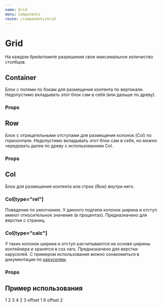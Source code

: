 ```yaml
---
name: Grid
menu: Components
route: /components/Grid
---
```





<TypoSelect />
<ThemeSelect />

# Grid
На каждом брейкпоинте разрешения свое максимальное количество столбцов.

## Container
Блок с полями по бокам для размещения контента по вертикали.
Недопустимо вкладывать этот блок сам в себя (или дальше по древу).

### Props
<Props of={Container} />

## Row
Блок с отрицательными отступами для размещения колонок (Col) по горизонтали. Недопустимо вкладывать этот блок сам в себя, но можно чередовать далее по древу с использованием Col.

### Props
<Props of={Row} />

## Col
Блок для размешения контента или строк (Row) внутри него.

### Col[type="rel"]
Поведение по умолчанию. У данного подтипа колонок ширина и отступ имеют относительное значение (в процентах).
Предназначено для верстки с страниц.

### Col[type="calc"]
У таких колонок ширина и отступ расчитываются на основе ширины контейнера и хранятся в css vars.
Предназначено для верстки каруселей. С примером использования можно ознакомиться в документации по [каруселям](/components/Carousel#пример).

### Props
<Props of={Col} />

## Пример использования

<Playground>
    <ThemeBackground>
        <Container>
            <Row>
                <Col size={1}>
                    <Filler style={{ marginBottom: '1rem' }}>1</Filler>
                </Col>
                <Col size={2}>
                    <Filler style={{ marginBottom: '1rem' }}>2</Filler>
                </Col>
                <Col size={3}>
                    <Filler style={{ marginBottom: '1rem' }}>3</Filler>
                </Col>
                <Col size={4}>
                    <Filler style={{ marginBottom: '1rem' }}>4</Filler>
                </Col>
                <Col size={2}>
                    <Filler style={{ marginBottom: '1rem' }}>2</Filler>
                </Col>
            </Row>
            <Row>
                <Col size={3} offset={1}>
                    <Filler style={{ marginBottom: '1rem' }}>3 offset 1</Filler>
                </Col>
                <Col size={6} offset={2}>
                    <Filler style={{ marginBottom: '1rem' }}>6 offset 2</Filler>
                </Col>
            </Row>
        </Container>
    </ThemeBackground>
</Playground>
